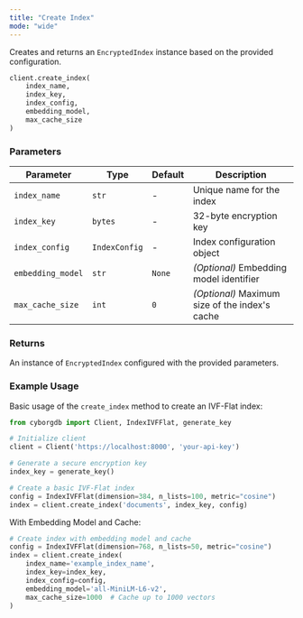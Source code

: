 ```yaml
---
title: "Create Index"
mode: "wide"
---
```


Creates and returns an `EncryptedIndex` instance based on the provided configuration.

```python
client.create_index(
    index_name,
    index_key,
    index_config,
    embedding_model,
    max_cache_size
)
```

### Parameters
| Parameter | Type | Default | Description |
|-----------|------|---------|-------------|
| `index_name` | `str` | - | Unique name for the index |
| `index_key` | `bytes` | - | 32-byte encryption key |
| `index_config` | `IndexConfig` | - | Index configuration object |
| `embedding_model` | `str` | `None` | _(Optional)_ Embedding model identifier |
| `max_cache_size` | `int` | `0` | _(Optional)_ Maximum size of the index's cache |

### Returns
An instance of `EncryptedIndex` configured with the provided parameters.

### Example Usage

Basic usage of the `create_index` method to create an IVF-Flat index:

```python
from cyborgdb import Client, IndexIVFFlat, generate_key

# Initialize client
client = Client('https://localhost:8000', 'your-api-key')

# Generate a secure encryption key
index_key = generate_key()

# Create a basic IVF-Flat index
config = IndexIVFFlat(dimension=384, n_lists=100, metric="cosine")
index = client.create_index('documents', index_key, config)
```

With Embedding Model and Cache:

```python
# Create index with embedding model and cache
config = IndexIVFFlat(dimension=768, n_lists=50, metric="cosine")
index = client.create_index(
    index_name='example_index_name',
    index_key=index_key,
    index_config=config,
    embedding_model='all-MiniLM-L6-v2',
    max_cache_size=1000  # Cache up to 1000 vectors
)
```